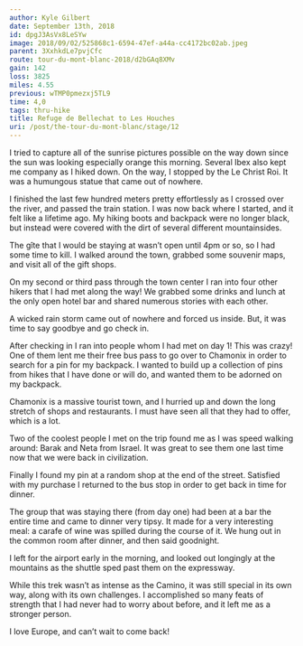 ```yaml
---
author: Kyle Gilbert
date: September 13th, 2018
id: dpgJ3AsVx8LeSYw
image: 2018/09/02/525868c1-6594-47ef-a44a-cc4172bc02ab.jpeg
parent: 3XxhkdLe7pvjCfc
route: tour-du-mont-blanc-2018/d2bGAq8XMv
gain: 142
loss: 3825
miles: 4.55
previous: wTMP0pmezxj5TL9
time: 4,0
tags: thru-hike
title: Refuge de Bellechat to Les Houches
uri: /post/the-tour-du-mont-blanc/stage/12
---
```


<Stats />

<Route />

I tried to capture all of the sunrise pictures possible on the way down
since the sun was looking especially orange this morning. Several Ibex also
kept me company as I hiked down. On the way, I stopped by the Le Christ Roi. It
was a humungous statue that came out of nowhere.

I finished the last few hundred meters pretty effortlessly as I crossed over the
river, and passed the train station. I was now back where I started, and it
felt like a lifetime ago. My hiking boots and backpack were no longer black,
but instead were covered with the dirt of several different mountainsides.

The gîte that I would be staying at wasn’t open until 4pm or so, so I had some
time to kill. I walked around the town, grabbed some souvenir maps, and visit
all of the gift shops.

On my second or third pass through the town center I ran into four other hikers
that I had met along the way! We grabbed some drinks and lunch at the only open
hotel bar and shared numerous stories with each other.

A wicked rain storm came out of nowhere and forced us inside. But, it was time
to say goodbye and go check in.

After checking in I ran into people whom I had met on day 1! This was crazy! One
of them lent me their free bus pass to go over to Chamonix in order to search
for a pin for my backpack. I wanted to build up a collection of pins from hikes
that I have done or will do, and wanted them to be adorned on my backpack.

Chamonix is a massive tourist town, and I hurried up and down the long stretch
of shops and restaurants. I must have seen all that they had to offer, which is
a lot.

Two of the coolest people I met on the trip found me as I was speed walking
around: Barak and Neta from Israel. It was great to see them one last time now
that we were back in civilization.

Finally I found my pin at a random shop at the end of the street. Satisfied with
my purchase I returned to the bus stop in order to get back in time for
dinner.

The group that was staying there (from day one) had been at a bar the entire
time and came to dinner very tipsy. It made for a very interesting meal: a
carafe of wine was spilled during the course of it. We hung out in the common
room after dinner, and then said goodnight.

I left for the airport early in the morning, and looked out longingly at the
mountains as the shuttle sped past them on the expressway.

While this trek wasn’t as intense as the Camino, it was still special in its own
way, along with its own challenges. I accomplished so many feats of strength
that I had never had to worry about before, and it left me as a stronger
person.

I love Europe, and can’t wait to come back!

